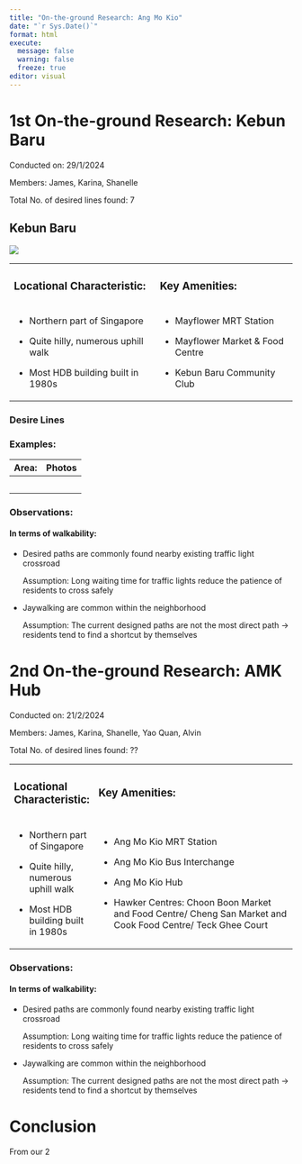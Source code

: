 ```yaml
---
title: "On-the-ground Research: Ang Mo Kio"
date: "`r Sys.Date()`"
format: html
execute: 
  message: false
  warning: false
  freeze: true
editor: visual
---
```


# 1st On-the-ground Research: Kebun Baru

Conducted on: 29/1/2024

Members: James, Karina, Shanelle

Total No. of desired lines found: 7

## Kebun Baru

![](images/clipboard-94001109.png)

+----------------------------------------+-------------------------------------+
| ### Locational Characteristic:         | ### Key Amenities:                  |
+----------------------------------------+-------------------------------------+
| -   Northern part of Singapore         | -   Mayflower MRT Station           |
|                                        |                                     |
| -   Quite hilly, numerous uphill walk  | -   Mayflower Market & Food Centre  |
|                                        |                                     |
| -   Most HDB building built in 1980s   | -   Kebun Baru Community Club       |
+----------------------------------------+-------------------------------------+

### Desire Lines 

### Examples:

| Area:  | Photos |
|--------|--------|
|        |        |
|        |        |
|        |        |
|        |        |
|        |        |

### Observations:

#### In terms of walkability:

-   Desired paths are commonly found nearby existing traffic light crossroad

    Assumption: Long waiting time for traffic lights reduce the patience of residents to cross safely

-   Jaywalking are common within the neighborhood

    Assumption: The current designed paths are not the most direct path → residents tend to find a shortcut by themselves

# 2nd On-the-ground Research: AMK Hub 

Conducted on: 21/2/2024

Members: James, Karina, Shanelle, Yao Quan, Alvin

Total No. of desired lines found: ??

+----------------------------------------+----------------------------------------------------------------------------------------------------------------+
| ### Locational Characteristic:         | ### Key Amenities:                                                                                             |
+----------------------------------------+----------------------------------------------------------------------------------------------------------------+
| -   Northern part of Singapore         | -   Ang Mo Kio MRT Station                                                                                     |
|                                        |                                                                                                                |
| -   Quite hilly, numerous uphill walk  | -   Ang Mo Kio Bus Interchange                                                                                 |
|                                        |                                                                                                                |
| -   Most HDB building built in 1980s   | -   Ang Mo Kio Hub                                                                                             |
|                                        |                                                                                                                |
|                                        | -   Hawker Centres: Choon Boon Market and Food Centre/ Cheng San Market and Cook Food Centre/ Teck Ghee Court  |
+----------------------------------------+----------------------------------------------------------------------------------------------------------------+

### Observations:

#### In terms of walkability:

-   Desired paths are commonly found nearby existing traffic light crossroad

    Assumption: Long waiting time for traffic lights reduce the patience of residents to cross safely

-   Jaywalking are common within the neighborhood

    Assumption: The current designed paths are not the most direct path → residents tend to find a shortcut by themselves

# Conclusion

From our 2
